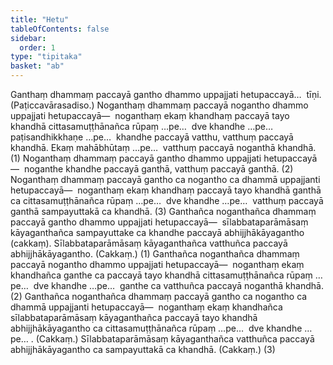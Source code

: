 ```yaml
---
title: "Hetu"
tableOfContents: false
sidebar:
  order: 1
type: "tipitaka"
basket: "ab"
---
```



<DynamicBreadcrumb />

<Division number="11">

<Paragraph number="1635">
Ganthaṃ dhammaṃ paccayā gantho dhammo uppajjati hetupaccayā…  tīṇi. (Paṭiccavārasadiso.)
</Paragraph>

<Paragraph number="1636">
Noganthaṃ dhammaṃ paccayā nogantho dhammo uppajjati hetupaccayā—  noganthaṃ ekaṃ khandhaṃ paccayā tayo khandhā cittasamuṭṭhānañca rūpaṃ …pe…  dve khandhe …pe…  paṭisandhikkhaṇe …pe…  khandhe paccayā vatthu, vatthuṃ paccayā khandhā. Ekaṃ mahābhūtaṃ …pe…  vatthuṃ paccayā noganthā khandhā. (1)
</Paragraph>

<Paragraph number="1637">
Noganthaṃ dhammaṃ paccayā gantho dhammo uppajjati hetupaccayā—  noganthe khandhe paccayā ganthā, vatthuṃ paccayā ganthā. (2)
</Paragraph>

<Paragraph number="1638">
Noganthaṃ dhammaṃ paccayā gantho ca nogantho ca dhammā uppajjanti hetupaccayā—  noganthaṃ ekaṃ khandhaṃ paccayā tayo khandhā ganthā ca cittasamuṭṭhānañca rūpaṃ …pe…  dve khandhe …pe…  vatthuṃ paccayā ganthā sampayuttakā ca khandhā. (3)
</Paragraph>

</Division>
<Division number="12">

<Paragraph number="1639">
Ganthañca noganthañca dhammaṃ paccayā gantho dhammo uppajjati hetupaccayā—  sīlabbataparāmāsaṃ kāyaganthañca sampayuttake ca khandhe paccayā abhijjhākāyagantho (cakkaṃ). Sīlabbataparāmāsaṃ kāyaganthañca vatthuñca paccayā abhijjhākāyagantho. (Cakkaṃ.) (1)
</Paragraph>

<Paragraph number="1640">
Ganthañca noganthañca dhammaṃ paccayā nogantho dhammo uppajjati hetupaccayā—  noganthaṃ ekaṃ khandhañca ganthe ca paccayā tayo khandhā cittasamuṭṭhānañca rūpaṃ …pe…  dve khandhe …pe…  ganthe ca vatthuñca paccayā noganthā khandhā. (2)
</Paragraph>

<Paragraph number="1641">
Ganthañca noganthañca dhammaṃ paccayā gantho ca nogantho ca dhammā uppajjanti hetupaccayā—  noganthaṃ ekaṃ khandhañca sīlabbataparāmāsaṃ kāyaganthañca paccayā tayo khandhā abhijjhākāyagantho ca cittasamuṭṭhānañca rūpaṃ …pe…  dve khandhe …pe… . (Cakkaṃ.) Sīlabbataparāmāsaṃ kāyaganthañca vatthuñca paccayā abhijjhākāyagantho ca sampayuttakā ca khandhā. (Cakkaṃ.) (3)
</Paragraph>
</Division>
